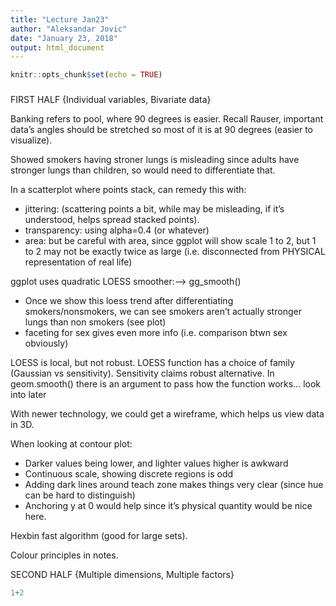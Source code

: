 ```yaml
---
title: "Lecture Jan23"
author: "Aleksandar Jovic"
date: "January 23, 2018"
output: html_document
---
```


```r
knitr::opts_chunk$set(echo = TRUE)
```

###

FIRST HALF {Individual variables, Bivariate data}

Banking refers to pool, where 90 degrees is easier. Recall Rauser, important data's angles should be stretched so most of it is at 90 degrees (easier to visualize).

Showed smokers having stroner lungs is misleading since adults have stronger lungs than children, so would need to differentiate that.

In a scatterplot where points stack, can remedy this with:

* jittering: (scattering points a bit, while may be misleading, if it's understood, helps spread stacked points).
* transparency: using alpha=0.4 (or whatever)
* area: but be careful with area, since ggplot will show scale 1 to 2, but 1 to 2 may not be exactly twice as large (i.e. disconnected from PHYSICAL representation of real life)

ggplot uses quadratic LOESS smoother:---->   gg_smooth()

* Once we show this loess trend after differentiating smokers/nonsmokers, we can see smokers aren't actually stronger lungs than non smokers (see plot)
* faceting for sex gives even more info (i.e. comparison btwn sex obviously)

LOESS is local, but not robust.
LOESS function has a choice of family (Gaussian vs sensitivity). Sensitivity claims robust alternative. In geom.smooth() there is an argument to pass how the function works... look into later

With newer technology, we could get a wireframe, which helps us view data in 3D.

When looking at contour plot:

* Darker values being lower, and lighter values higher is awkward
* Continuous scale, showing discrete regions is odd
* Adding dark lines around teach zone makes things very clear (since hue can be hard to distinguish)
* Anchoring y at 0 would help since it's physical quantity would be nice here.

Hexbin fast algorithm (good for large sets).

Colour principles in notes.

SECOND HALF {Multiple dimensions, Multiple factors}



```r
1+2
```
